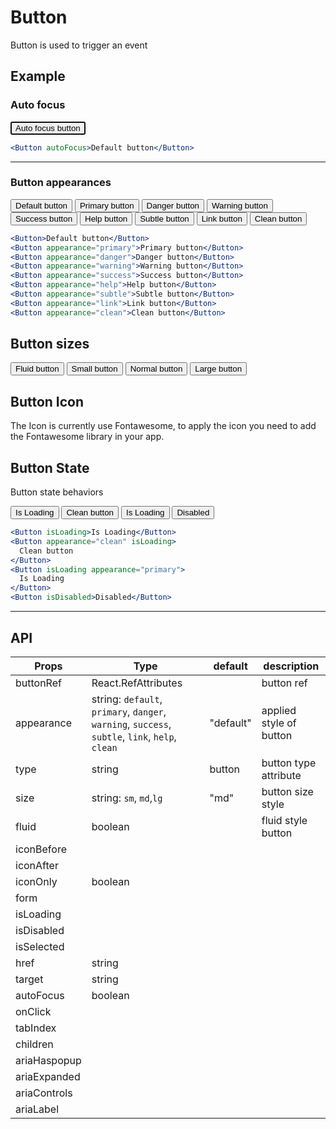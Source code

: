 # Button

Button is used to trigger an event

## Example

### Auto focus

<Button autoFocus>Auto focus button</Button>

```jsx
<Button autoFocus>Default button</Button>
```

---

### Button appearances

<ButtonGroup>
  <Button>Default button</Button>
  <Button appearance="primary">Primary button</Button>
  <Button appearance="danger">Danger button</Button>
  <Button appearance="warning">Warning button</Button>
  <Button appearance="success">Success button</Button>
  <Button appearance="help">Help button</Button>
</ButtonGroup>
<Box m={2} />
<ButtonGroup>
  <Button appearance="subtle">Subtle button</Button>
  <Button appearance="link">Link button</Button>
  <Button appearance="clean">Clean button</Button>
</ButtonGroup>

```jsx
<Button>Default button</Button>
<Button appearance="primary">Primary button</Button>
<Button appearance="danger">Danger button</Button>
<Button appearance="warning">Warning button</Button>
<Button appearance="success">Success button</Button>
<Button appearance="help">Help button</Button>
<Button appearance="subtle">Subtle button</Button>
<Button appearance="link">Link button</Button>
<Button appearance="clean">Clean button</Button>
```

## Button sizes

<Button appearance="primary" fluid>
  Fluid button
</Button>
<Box m={2} />
<ButtonGroup>
  <Button size="sm">Small button</Button>
  <Button size="md">Normal button</Button>
  <Button size="lg">Large button</Button>
</ButtonGroup>

## Button Icon

The Icon is currently use Fontawesome, to apply the icon you need to
add the Fontawesome library in your app.

## Button State

Button state behaviors

<ButtonGroup>
  <Button isLoading>Is Loading</Button>
  <Button appearance="clean" isLoading>
    Clean button
  </Button>
  <Button isLoading appearance="primary">
    Is Loading
  </Button>
  <Button isDisabled>Disabled</Button>
</ButtonGroup>

```jsx
<Button isLoading>Is Loading</Button>
<Button appearance="clean" isLoading>
  Clean button
</Button>
<Button isLoading appearance="primary">
  Is Loading
</Button>
<Button isDisabled>Disabled</Button>
```

---

## API

| Props        | Type                                                                                            | default   | description             |
| ------------ | ----------------------------------------------------------------------------------------------- | --------- | ----------------------- |
| buttonRef    | React.RefAttributes                                                                             |           | button ref              |
| appearance   | string: `default`, `primary`, `danger`, `warning`, `success`, `subtle`, `link`, `help`, `clean` | "default" | applied style of button |
| type         | string                                                                                          | button    | button type attribute   |
| size         | string: `sm`, `md`,`lg`                                                                         | "md"      | button size style       |
| fluid        | boolean                                                                                         |           | fluid style button      |
| iconBefore   |                                                                                                 |           |                         |
| iconAfter    |                                                                                                 |           |                         |
| iconOnly     | boolean                                                                                         |           |                         |
| form         |                                                                                                 |           |                         |
| isLoading    |                                                                                                 |           |                         |
| isDisabled   |                                                                                                 |           |                         |
| isSelected   |                                                                                                 |           |                         |
| href         | string                                                                                          |           |                         |
| target       | string                                                                                          |           |                         |
| autoFocus    | boolean                                                                                         |           |                         |
| onClick      |                                                                                                 |           |                         |
| tabIndex     |                                                                                                 |           |                         |
| children     |                                                                                                 |           |                         |
| ariaHaspopup |                                                                                                 |           |                         |
| ariaExpanded |                                                                                                 |           |                         |
| ariaControls |                                                                                                 |           |                         |
| ariaLabel    |                                                                                                 |           |                         |

